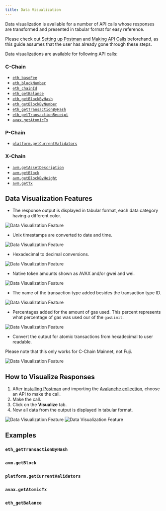 ```yaml
---
title: Data Visualization
---
```


Data visualization is available for a number of API calls whose responses are transformed and presented in tabular format for easy reference.

Please check out [Setting up Postman](/docs/tooling/avalanche-postman/add-postman-collection#setup) and [Making API Calls](/docs/tooling/avalanche-postman/making-api-calls) beforehand, as this guide assumes that the user has already gone through these steps.

Data visualizations are available for following API calls:

### C-Chain[​](#c-chain "Direct link to heading")

- [`eth_baseFee`](/docs/api-reference/c-chain/api#eth_basefee)
- [`eth_blockNumber`](https://www.quicknode.com/docs/ethereum/eth_blockNumber)
- [`eth_chainId`](https://www.quicknode.com/docs/ethereum/eth_chainId)
- [`eth_getBalance`](https://www.quicknode.com/docs/ethereum/eth_getBalance)
- [`eth_getBlockByHash`](https://www.quicknode.com/docs/ethereum/eth_getBlockByHash)
- [`eth_getBlockByNumber`](https://www.quicknode.com/docs/ethereum/eth_getBlockByNumber)
- [`eth_getTransactionByHash`](https://www.quicknode.com/docs/ethereum/eth_getTransactionByHash)
- [`eth_getTransactionReceipt`](https://www.quicknode.com/docs/ethereum/eth_getTransactionReceipt)
- [`avax.getAtomicTx`](/docs/api-reference/c-chain/api#avaxgetatomictx)

### P-Chain[​](#p-chain "Direct link to heading")

- [`platform.getCurrentValidators`](/docs/api-reference/p-chain/api#platformgetcurrentvalidators)

### X-Chain[​](#x-chain "Direct link to heading")

- [`avm.getAssetDescription`](/docs/api-reference/x-chain/api#avmgetassetdescription)
- [`avm.getBlock`](/docs/api-reference/x-chain/api#avmgetblock)
- [`avm.getBlockByHeight`](/docs/api-reference/x-chain/api#avmgetblockbyheight)
- [`avm.getTx`](/docs/api-reference/x-chain/api#avmgettx)

<YouTube id="2jS5EFWLoGs" fullSize={false}/>

Data Visualization Features[​](#data-visualization-features "Direct link to heading")
-------------------------------------------------------------------------------------

- The response output is displayed in tabular format, each data category having a different color.

![Data Visualization Feature](/images/visualize1.png)

- Unix timestamps are converted to date and time.

![Data Visualization Feature](/images/visualize2.png)

- Hexadecimal to decimal conversions.

![Data Visualization Feature](/images/visualize3.png)

- Native token amounts shown as AVAX and/or gwei and wei.

![Data Visualization Feature](/images/visualize4.png)

- The name of the transaction type added besides the transaction type ID.

![Data Visualization Feature](/images/visualize5.png)

- Percentages added for the amount of gas used. This percent represents what percentage of gas was used our of the `gasLimit`.

![Data Visualization Feature](/images/visualize6.png)

- Convert the output for atomic transactions from hexadecimal to user readable.

<Callout title="Note">
Please note that this only works for C-Chain Mainnet, not Fuji.
</Callout>

![Data Visualization Feature](/images/visualize7.png)

How to Visualize Responses[​](#how-to-visualize-responses "Direct link to heading")
-----------------------------------------------------------------------------------

1. After [installing Postman](/docs/tooling/avalanche-postman/add-postman-collection#postman-installation) and importing the [Avalanche collection](/docs/tooling/avalanche-postman/add-postman-collection#collection-import), choose an API to make the call. 
2. Make the call.
3. Click on the **Visualize** tab.
4. Now all data from the output is displayed in tabular format.

![Data Visualization Feature](/images/visualize8.png) ![Data Visualization Feature](/images/visualize9.png)

Examples[​](#examples "Direct link to heading")
-----------------------------------------------

### `eth_getTransactionByHash`[​](#eth_gettransactionbyhash "Direct link to heading")

<YouTube id="M83WhbXq5R0" fullSize={false}/>

### `avm.getBlock`[​](#avmgetblock "Direct link to heading")

<YouTube id="d5E2pHXFInE" fullSize={false}/>

### `platform.getCurrentValidators`[​](#platformgetcurrentvalidators "Direct link to heading")

<YouTube id="Pkf84edkw_0" fullSize={false}/>

### `avax.getAtomicTx`[​](#avaxgetatomictx "Direct link to heading")

<YouTube id="AYIgdQomHqc" fullSize={false}/>

### `eth_getBalance`[​](#eth_getbalance "Direct link to heading")

<YouTube id="M3n7cm1DYLE" fullSize={false}/>